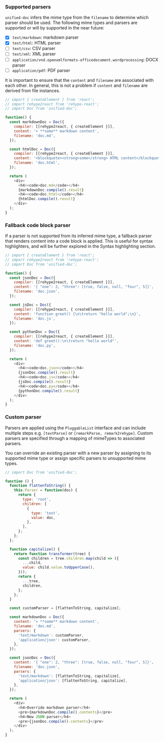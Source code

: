 
### Supported parsers
`unified-doc` infers the mime type from the `filename` to determine which parser should be used.  The following mime types and parsers are supported or will by supported in the near future:
- [x] `text/markdown`: markdown parser
- [x] `text/html`: HTML parser
- [ ] `text/csv`: CSV parser
- [ ] `text/xml`: XML parser
- [ ] `application/vnd.openxmlformats-officedocument.wordprocessing`: DOCX parser
- [ ] `application/pdf`: PDF parser

It is important to ensure that the `content` and `filename` are associated with each other.  In general, this is not a problem if `content` and `filename` are derived from file instances.

```js live=true
// import { createElement } from 'react';
// import rehype2react from 'rehype-react';
// import Doc from 'unified-doc';

function() {
  const markdownDoc = Doc({
    compiler: [[rehype2react, { createElement }]],
    content: '> **some** markdown content',
    filename: 'doc.md',
  });

  const htmlDoc = Doc({
    compiler: [[rehype2react, { createElement }]],
    content: '<blockquote><strong>some</strong> HTML content</blockquote>',
    filename: 'doc.html',
  });

  return (
    <div>
      <h4><code>doc.md</code></h4>
      {markdownDoc.compile().result}
      <h4><code>doc.html</code></h4>
      {htmlDoc.compile().result}
    </div>
  );
}
```

### Fallback code block parser

If a parser is not supported from its inferred mime type, a fallback parser that renders content into a code block is applied.  This is useful for syntax highlighters, and will be further explored in the <Link to="/recipes/syntax-highlighting">Syntax highlighting</Link> section.

```js live=true
// import { createElement } from 'react';
// import rehype2react from 'rehype-react';
// import Doc from 'unified-doc';

function() {
  const jsonDoc = Doc({
    compiler: [[rehype2react, { createElement }]],
    content: '{ "one": 2, "three": [true, false, null, "four", 5]}',
    filename: 'doc.json',
  });

  const jsDoc = Doc({
    compiler: [[rehype2react, { createElement }]],
    content: 'function greet() {\n\treturn "hello world";\n}',
    filename: 'doc.js',
  });

  const pythonDoc = Doc({
    compiler: [[rehype2react, { createElement }]],
    content: 'def greet():\n\treturn "hello world"',
    filename: 'doc.py',
  });

  return (
    <div>
      <h4><code>doc.json</code></h4>
      {jsonDoc.compile().result}
      <h4><code>doc.js</code></h4>
      {jsDoc.compile().result}
      <h4><code>doc.py</code></h4>
      {pythonDoc.compile().result}
    </div>
  );
}
```

### Custom parser

Parsers are applied using the `PluggableList` interface and can include multiple steps e.g. `[textParse]` or `[remarkParse, remark2rehype]`.  Custom parsers are specified through a mapping of mimeTypes to associated parsers.

You can override an existing parser with a new parser by assigning to its supported mime type or assign specific parsers to unsupported mime types.

```js live=true
// import Doc from 'unified-doc';

function () {
  function flattenToString() {
    this.Parser = function(doc) {
      return {
        type: 'root',
        children: [
          {
            type: 'text',
            value: doc,
          },
        ],
      };
    };
  };

  function capitalize() {
    return function transformer(tree) {
      const children = tree.children.map(child => ({
        ...child,
        value: child.value.toUpperCase(),
      }));
      return {
        ...tree,
        children,
      };
    };
  }

  const customParser = [flattenToString, capitalize];

  const markdownDoc = Doc({
    content: '> **some** markdown content',
    filename: 'doc.md',
    parsers: {
      'text/markdown': customParser,
      'application/json': customParser,
    },
  });

  const jsonDoc = Doc({
    content: '{ "one": 2, "three": [true, false, null, "four", 5]}',
    filename: 'doc.json',
    parsers: {
      'text/markdown': [flattenToString, capitalize],
      'application/json': [flattenToString, capitalize],
    },
  });

  return (
    <div>
      <h4>Override markdown parser</h4>
      <pre>{markdownDoc.compile().contents}</pre>
      <h4>New JSON parser</h4>
      <pre>{jsonDoc.compile().contents}</pre>
    </div>
  );
}
```
